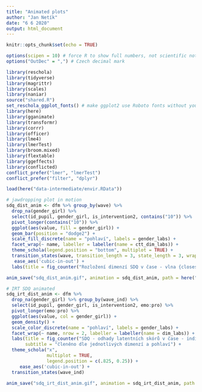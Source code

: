 ```yaml
---
title: "Animated plots"
author: "Jan Netík"
date: "6 6 2020"
output: html_document
---
```


```r
knitr::opts_chunk$set(echo = TRUE)

options(scipen = 10) # force R to show full numbers, not scientific notation
options("OutDec" = ",") # Czech decimal mark

library(reschola)
library(tidyverse)
library(magrittr)
library(scales)
library(naniar)
source("shared.R")
set_reschola_ggplot_fonts() # make ggplot2 use Roboto fonts without you having to set it
library(here)
library(gganimate)
library(transformr)
library(corrr)
library(officer)
library(lme4)
library(lmerTest)
library(broom.mixed)
library(flextable)
library(ggeffects)
library(conflicted)
conflict_prefer("lmer", "lmerTest")
conflict_prefer("filter", "dplyr")
```

```r
load(here("data-intermediate/envir.RData"))
```

```r
# jawdropping plot in motion
sdq_dist_anim <- dfm %>% group_by(wave) %>% 
  drop_na(gender_girl) %>%
  select(id_pupil, gender_girl, is_intervention2, contains("10")) %>%
  pivot_longer(contains("10")) %>%
  ggplot(aes(value, fill = gender_girl)) +
  geom_bar(position = "dodge2") +
  scale_fill_discrete(name = "pohlaví", labels = gender_labs) +
  facet_wrap(~ name, labeller = labeller(name = ctt_dim_labs)) +
  theme_schola(legend.position = "bottom", multiplot = TRUE) +
  transition_states(wave, transition_length = 3, state_length = 3, wrap = FALSE) +
   ease_aes('cubic-in-out') +
  labs(title = fig_counter("Rozložení dimenzí SDQ v čase - vlna {closest_state}"))

anim_save("sdq_dist_anim.gif", animation = sdq_dist_anim, path = here("data-processed"))
```

```r
# IRT SDQ animated
sdq_irt_dist_anim <- dfm %>%
  drop_na(gender_girl) %>% group_by(wave_ind) %>%
  select(id_pupil, gender_girl, is_intervention2, emo:pro) %>%
  pivot_longer(emo:pro) %>%
  ggplot(aes(value, col = gender_girl)) +
  geom_density() +
  scale_color_discrete(name = "pohlaví", labels = gender_labs) +
  facet_wrap(~ name, nrow = 2, labeller = labeller(name = dim_labs)) +
  labs(title = fig_counter("SDQ - odhady latentních skórů v čase - individuální vlna {closest_state}"),
       subtitle = "členěno dle jednotlivých dimenzí a pohlaví") +
  theme_schola("x",
               multiplot = TRUE,
               legend.position = c(.825, 0.25)) +
     ease_aes('cubic-in-out') +
  transition_states(wave_ind)

anim_save("sdq_irt_dist_anim.gif", animation = sdq_irt_dist_anim, path = here("data-processed"))
```


